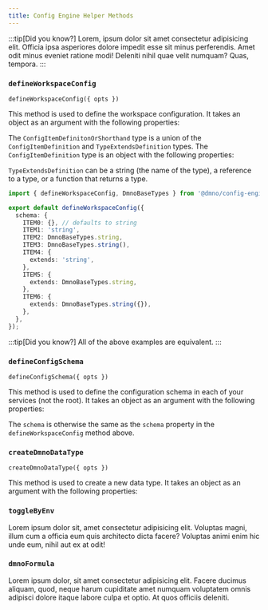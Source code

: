 ```yaml
---
title: Config Engine Helper Methods
---
```



:::tip[Did you know?]
Lorem, ipsum dolor sit amet consectetur adipisicing elit. Officia ipsa asperiores dolore impedit esse sit minus perferendis. Amet odit minus eveniet ratione modi! Deleniti nihil quae velit numquam? Quas, tempora.
:::


### `defineWorkspaceConfig`

`defineWorkspaceConfig({ opts })`

This method is used to define the workspace configuration. It takes an object as an argument with the following properties:

<TabbedTypeSettings
    typeName="WorkspaceConfig"
/>

The `ConfigItemDefinitonOrShorthand` type is a union of the `ConfigItemDefinition` and `TypeExtendsDefinition` types. The `ConfigItemDefinition` type is an object with the following properties:

<TabbedTypeSettings
    typeName="ConfigItemDefinition"
/>

`TypeExtendsDefinition` can be a string (the name of the type), a reference to a type, or a function that returns a type.

```typescript
import { defineWorkspaceConfig, DmnoBaseTypes } from '@dmno/config-engine';

export default defineWorkspaceConfig({
  schema: {
    ITEM0: {}, // defaults to string
    ITEM1: 'string',
    ITEM2: DmnoBaseTypes.string,
    ITEM3: DmnoBaseTypes.string(),
    ITEM4: {
      extends: 'string',
    },
    ITEM5: {
      extends: DmnoBaseTypes.string,
    },
    ITEM6: {
      extends: DmnoBaseTypes.string({}),
    },
  },
});
```
:::tip[Did you know?]
All of the above examples are equivalent.
:::


### `defineConfigSchema`

`defineConfigSchema({ opts })`

This method is used to define the configuration schema in each of your services (not the root). It takes an object as an argument with the following properties:

<TabbedTypeSettings
    typeName="ServiceConfigSchema"
/>

The `schema` is otherwise the same as the `schema` property in the `defineWorkspaceConfig` method above. 

### `createDmnoDataType`

`createDmnoDataType({ opts })`

This method is used to create a new data type. It takes an object as an argument with the following properties:

<TabbedTypeSettings
    typeName="DmnoDataTypeOptions"
/>


### `toggleByEnv`

Lorem ipsum dolor sit, amet consectetur adipisicing elit. Voluptas magni, illum cum a officia eum quis architecto dicta facere? Voluptas animi enim hic unde eum, nihil aut ex at odit!

### `dmnoFormula`

Lorem ipsum dolor, sit amet consectetur adipisicing elit. Facere ducimus aliquam, quod, neque harum cupiditate amet numquam voluptatem omnis adipisci dolore itaque labore culpa et optio. At quos officiis deleniti.
